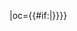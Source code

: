 {{fb team|t=青海三普|tan=青海三普足球俱乐部|tc=CHN|abb={{#if:{{{abb|}}}|三普}}|oc={{#if:{{{oc|}}}|{{{oc}}}}}}}<!--
--><noinclude>[[Category:中国足球超级联赛模板|{{PAGENAME}}]]</noinclude>